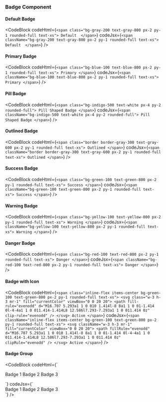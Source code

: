 ---
---


### Badge Component

#### Default Badge

<Preview>
    <DefaultBadge />
</Preview>

<CodeBlock
  codeHtml={`<span class="bg-gray-200 text-gray-800 px-2 py-1 rounded-full text-xs">
  Default 
</span>`}
  codeJsx={`<span className="bg-gray-200 text-gray-800 px-2 py-1 rounded-full text-xs">
  Default 
</span>`}
/>


#### Primary Badge

<Preview>
    <PrimaryBadge />
</Preview>

<CodeBlock
  codeHtml={`<span class="bg-blue-100 text-blue-800 px-2 py-1 rounded-full text-xs">
  Primary
</span>`}
  codeJsx={`<span className="bg-blue-100 text-blue-800 px-2 py-1 rounded-full text-xs">
  Primary
</span>`}
/>


#### Pill Badge

<Preview>
    <PillBadge />
</Preview>

<CodeBlock
  codeHtml={`<span class="bg-indigo-500 text-white px-4 py-2 rounded-full">
  Pill Shaped Badge
</span>`}
  codeJsx={`<span className="bg-indigo-500 text-white px-4 py-2 rounded-full">
  Pill Shaped Badge
</span>`}
/>


#### Outlined Badge

<Preview>
    <OutlinedBadge />
</Preview>

<CodeBlock
  codeHtml={`<span class="border border-gray-300 text-gray-600 px-2 py-1 rounded-full text-xs">
  Outlined
</span>`}
  codeJsx={`<span className="border border-gray-300 text-gray-600 px-2 py-1 rounded-full text-xs">
  Outlined
</span>`}
/>

#### Success Badge

<Preview>
    <SuccessBadge />
</Preview>

<CodeBlock
  codeHtml={`<span class="bg-green-100 text-green-800 px-2 py-1 rounded-full text-xs">
  Success
</span>`}
  codeJsx={`<span className="bg-green-100 text-green-800 px-2 py-1 rounded-full text-xs">
  Success
</span>`}
/>


#### Warning Badge

<Preview>
    <WarningBadge />
</Preview>

<CodeBlock
  codeHtml={`<span class="bg-yellow-100 text-yellow-800 px-2 py-1 rounded-full text-xs">
  Warning
</span>`}
  codeJsx={`<span className="bg-yellow-100 text-yellow-800 px-2 py-1 rounded-full text-xs">
  Warning
</span>`}
/>

#### Danger Badge

<Preview>
    <DangerBadge />
</Preview>

<CodeBlock
  codeHtml={`<span class="bg-red-100 text-red-800 px-2 py-1 rounded-full text-xs">
  Danger
</span>`}
  codeJsx={`<span className="bg-red-100 text-red-800 px-2 py-1 rounded-full text-xs">
  Danger
</span>`}
/>

#### Badge with Icon

<Preview>
    <BadgeWithIcon />
</Preview>

<CodeBlock
  codeHtml={`<span class="inline-flex items-center bg-green-100 text-green-800 px-2 py-1 rounded-full text-xs">
  <svg class="w-3 h-3 mr-1" fill="currentColor" viewBox="0 0 20 20">
    <path
      fill-rule="evenodd"
      d="M16.707 5.293a1 1 0 010 1.414l-8 8a1 1 0 01-1.414 0l-4-4a1 1 0 011.414-1.414L8 12.586l7.293-7.293a1 1 0 011.414 0z"
      clip-rule="evenodd"
    />
  </svg>
  Active
</span>`}
  codeJsx={`<span className="inline-flex items-center bg-green-100 text-green-800 px-2 py-1 rounded-full text-xs">
  <svg className="w-3 h-3 mr-1" fill="currentColor" viewBox="0 0 20 20">
    <path
      fillRule="evenodd"
      d="M16.707 5.293a1 1 0 010 1.414l-8 8a1 1 0 01-1.414 0l-4-4a1 1 0 011.414-1.414L8 12.586l7.293-7.293a1 1 0 011.414 0z"
      clipRule="evenodd"
    />
  </svg>
  Active
</span>`}
/>

#### Badge Group

<Preview>
    <BadgeGroup />
</Preview>

<CodeBlock
  codeHtml={`<div class="flex flex-wrap items-center space-x-2">
  <span class="bg-blue-100 text-blue-800 px-2 py-1 rounded-full text-xs">
    Badge 1
  </span>
  <span class="bg-green-100 text-green-800 px-2 py-1 rounded-full text-xs">
    Badge 2
  </span>
  <span class="bg-yellow-100 text-yellow-800 px-2 py-1 rounded-full text-xs">
    Badge 3
  </span>
</div>`}
  codeJsx={`<div className="flex flex-wrap items-center space-x-2">
  <span className="bg-blue-100 text-blue-800 px-2 py-1 rounded-full text-xs">
    Badge 1
  </span>
  <span className="bg-green-100 text-green-800 px-2 py-1 rounded-full text-xs">
    Badge 2
  </span>
  <span className="bg-yellow-100 text-yellow-800 px-2 py-1 rounded-full text-xs">
    Badge 3
  </span>
</div>`}
/>
